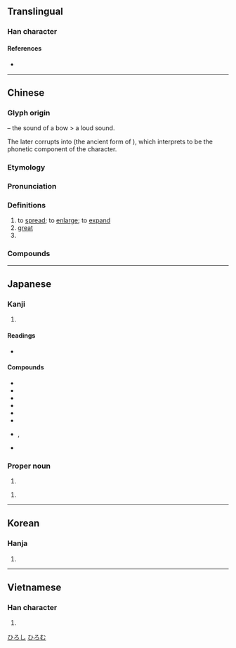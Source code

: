 {{character info}}
==Translingual==

===Han character===
{{Han char|rn=57|rad=弓|as=02|sn=5|four=12230|canj=NI,XNI|ids=⿰弓厶}}

====References====
* {{Han ref|kx=0356.170|dkj=09709|dj=0673.020|hdz=20990.150|uh=5F18|ud=24344|bh=A5B0|bd=42416}}

----

==Chinese==
{{zh-forms|alt=𢎞,𪪺,𢎪,𣧀}}

===Glyph origin===
{{Han etym}}
{{Han compound|弓|口|ls=ic|ls2=psc|t1=bow|t2=mouth|c1=p|c2=s}} – the sound of a bow > a loud sound.

The {{zh-l|*口}} later corrupts into {{zh-l|*厶}} (the ancient form of {{och-l|肱}}), which ''{{w|Shuowen}}'' interprets to be the phonetic component of the character.

===Etymology===
{{rfe|zh}}

===Pronunciation===
{{zh-pron
|m=hóng
|m-s=
|c=wang4
|c-t=
|g=
|h=pfs=
|j=
|mb=
|md=
|mn=hông
|mn-t=hong5
|mc=y
|oc=y
|cat=v,a,pn
}}

===Definitions===
{{zh-hanzi}}

# to [[spread]]; to [[enlarge]]; to [[expand]]
# [[great]]
# {{surname|zh}}

===Compounds===
{{zh-der|函弘|寬弘|弘化|弘大|弘揚|弘法|弘道|弘量|廣弘明集|四弘誓願|弘深|含弘|弘烈|恢弘|弘一|弘願|弘遠|弘農|弘獎|弘毅|弘正文學|弘文館|弘奧|弘忍|弘宥|取精用弘|高談弘論|萇弘化碧|識量弘恢}}

----

==Japanese==

===Kanji===
{{ja-kanji|grade=|rs=弓02}}

# {{rfdef|ja|sort=弓02}}

====Readings====
* {{ja-readings
|goon=ぐ
|kanon=こう
|kun=ひろ-い, ひろ-まる, ひろ-める
}}

====Compounds====
* {{ja-r|弘誓|ぐぜい}}
* {{ja-r|弘法|ぐほう|gloss=[[mission]]}}
* {{ja-r|弘遠|こうえん}}
* {{ja-r|弘済会|こうさいかい|gloss=an association of [[wide]] relief}}
* {{ja-r|弘大|こうだい|gloss=[[wide]]}}
* {{ja-r|弘道|こうどう|gloss=[[mission]]}}
* {{ja-r|弘布|こうふ|ぐぶ}}, {{ja-r|弘布|ぐぶ|gloss=[[spread]]}}
* {{ja-r|弘報|こうほう|gloss=[[publicity]]}}

===Proper noun===
{{ja-pos|proper|ひろし}}

# {{given name|ja|male}}

{{ja-pos|proper|ひろむ}}

# {{given name|ja|male}}

[[Category:Japanese male given names|ひろし]]
[[Category:Japanese male given names|ひろむ]]

----

==Korean==

===Hanja===
{{ko-hanja|크다|클|홍}}

# {{hanja form of|홍|[[big]]}}

----

==Vietnamese==

===Han character===
{{vi-readings|reading=hoằng, ngoằng|rs=弓02}}

# {{rfdef|vi|sort=弓02}}